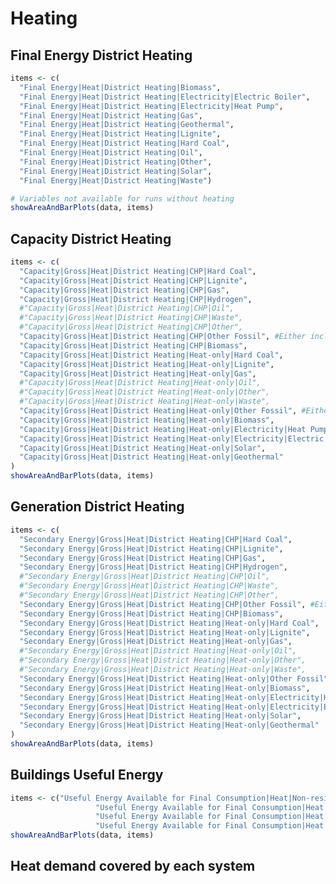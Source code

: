 # Heating

## Final Energy District Heating

```r
items <- c(
  "Final Energy|Heat|District Heating|Biomass",
  "Final Energy|Heat|District Heating|Electricity|Electric Boiler",
  "Final Energy|Heat|District Heating|Electricity|Heat Pump",
  "Final Energy|Heat|District Heating|Gas",
  "Final Energy|Heat|District Heating|Geothermal",
  "Final Energy|Heat|District Heating|Lignite",
  "Final Energy|Heat|District Heating|Hard Coal",
  "Final Energy|Heat|District Heating|Oil",
  "Final Energy|Heat|District Heating|Other",
  "Final Energy|Heat|District Heating|Solar",
  "Final Energy|Heat|District Heating|Waste")

# Variables not available for runs without heating
showAreaAndBarPlots(data, items)
```

## Capacity District Heating
```r
items <- c(
  "Capacity|Gross|Heat|District Heating|CHP|Hard Coal",
  "Capacity|Gross|Heat|District Heating|CHP|Lignite",
  "Capacity|Gross|Heat|District Heating|CHP|Gas",
  "Capacity|Gross|Heat|District Heating|CHP|Hydrogen",
  #"Capacity|Gross|Heat|District Heating|CHP|Oil",
  #"Capacity|Gross|Heat|District Heating|CHP|Waste",
  #"Capacity|Gross|Heat|District Heating|CHP|Other",
  "Capacity|Gross|Heat|District Heating|CHP|Other Fossil", #Either include the three above or this
  "Capacity|Gross|Heat|District Heating|CHP|Biomass",
  "Capacity|Gross|Heat|District Heating|Heat-only|Hard Coal",
  "Capacity|Gross|Heat|District Heating|Heat-only|Lignite",
  "Capacity|Gross|Heat|District Heating|Heat-only|Gas",
  #"Capacity|Gross|Heat|District Heating|Heat-only|Oil",
  #"Capacity|Gross|Heat|District Heating|Heat-only|Other",
  #"Capacity|Gross|Heat|District Heating|Heat-only|Waste",
  "Capacity|Gross|Heat|District Heating|Heat-only|Other Fossil", #Either include the three above or this
  "Capacity|Gross|Heat|District Heating|Heat-only|Biomass",
  "Capacity|Gross|Heat|District Heating|Heat-only|Electricity|Heat Pump",
  "Capacity|Gross|Heat|District Heating|Heat-only|Electricity|Electric Boiler",
  "Capacity|Gross|Heat|District Heating|Heat-only|Solar",
  "Capacity|Gross|Heat|District Heating|Heat-only|Geothermal"
)
showAreaAndBarPlots(data, items)
```



## Generation District Heating
```r
items <- c(
  "Secondary Energy|Gross|Heat|District Heating|CHP|Hard Coal",
  "Secondary Energy|Gross|Heat|District Heating|CHP|Lignite",
  "Secondary Energy|Gross|Heat|District Heating|CHP|Gas",
  "Secondary Energy|Gross|Heat|District Heating|CHP|Hydrogen",
  #"Secondary Energy|Gross|Heat|District Heating|CHP|Oil",
  #"Secondary Energy|Gross|Heat|District Heating|CHP|Waste",
  #"Secondary Energy|Gross|Heat|District Heating|CHP|Other",
  "Secondary Energy|Gross|Heat|District Heating|CHP|Other Fossil", #Either include the three above or this
  "Secondary Energy|Gross|Heat|District Heating|CHP|Biomass",
  "Secondary Energy|Gross|Heat|District Heating|Heat-only|Hard Coal",
  "Secondary Energy|Gross|Heat|District Heating|Heat-only|Lignite",
  "Secondary Energy|Gross|Heat|District Heating|Heat-only|Gas",
  #"Secondary Energy|Gross|Heat|District Heating|Heat-only|Oil",
  #"Secondary Energy|Gross|Heat|District Heating|Heat-only|Other",
  #"Secondary Energy|Gross|Heat|District Heating|Heat-only|Waste",
  "Secondary Energy|Gross|Heat|District Heating|Heat-only|Other Fossil", #Either include the three above or this
  "Secondary Energy|Gross|Heat|District Heating|Heat-only|Biomass",
  "Secondary Energy|Gross|Heat|District Heating|Heat-only|Electricity|Heat Pump",
  "Secondary Energy|Gross|Heat|District Heating|Heat-only|Electricity|Electric Boiler",
  "Secondary Energy|Gross|Heat|District Heating|Heat-only|Solar",
  "Secondary Energy|Gross|Heat|District Heating|Heat-only|Geothermal"
)
showAreaAndBarPlots(data, items)
```



## Buildings Useful Energy

```r
items <- c("Useful Energy Available for Final Consumption|Heat|Non-residential|Space-heating",
                   "Useful Energy Available for Final Consumption|Heat|Non-residential|Water-heating",
                   "Useful Energy Available for Final Consumption|Heat|Residential|Space-heating",
                   "Useful Energy Available for Final Consumption|Heat|Residential|Water-heating")
showAreaAndBarPlots(data, items)
```



## Heat demand covered by each system

